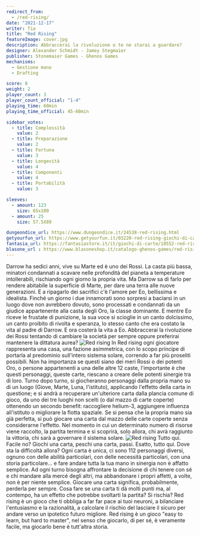 ```yaml
---
redirect_from:
  - /red-rising/
date: "2021-12-17"
writer: Tia
title: "Red Rising"
featureImage: cover.jpg
description: Abbraccerai la rivoluzione o te ne starai a guardare?
designer: Alexander Schmidt - Jamey Stegmaier
publisher: Stonemaier Games - Ghenos Games
mechanisms:
  - Gestione mano
  - Drafting

score: 8
weight: 2
player_count: 3
player_count_official: "1-4"
playing_time: 60min
playing_time_official: 45-60min

sidebar_votes:
  - title: Complessità
    value: 2
  - title: Preparazione
    value: 2
  - title: Fortuna
    value: 3
  - title: Longevità
    value: 4
  - title: Componenti
    value: 4
  - title: Portabilità
    value: 3

sleeves:
  - amount: 123
    size: 65x100
  - amount: 25
    size: 57.5X89

dungeondice_url: https://www.dungeondice.it/24538-red-rising.html
getyourfun_url: https://www.getyourfun.it/03220-red-rising-giochi-di-carte.html
fantasia_url: https://fantasiastore.it/it/giochi-di-carte/10552-red-rising.html
blasone_url : https://www.blasoneshop.it/catalogo-ghenos-games/red-rising-74-1800
---
```


<Setting>
  Darrow ha sedici anni, vive su Marte ed è uno dei Rossi. La casta più bassa,
  minatori condannati a scavare nelle profondità del pianeta a temperature
  intollerabili, rischiando ogni giorno la propria vita. Ma Darrow sa di farlo
  per rendere abitabile la superficie di Marte, per dare una terra alle nuove
  generazioni. E a ripagarlo dei sacrifici c'è l'amore per Eo, bellissima e
  idealista. Finché un giorno i due innamorati sono sorpresi a baciarsi in un
  luogo dove non avrebbero dovuto, sono processati e condannati da un giudice
  appartenente alla casta degli Oro, la classe dominante. E mentre Eo riceve le
  frustate di punizione, la sua voce si scioglie in un canto dolcissimo, un
  canto proibito di rivolta e speranza, lo stesso canto che era costato la vita
  al padre di Darrow. E ora costerà la vita a Eo. Abbraccerai la rivoluzione dei
  Rossi tentando di cambiare la società per sempre oppure preferirai mantenere
  la dittatura aurea?
</Setting>

<Spotify playlistId="51HrY0CZVuFIOOLIJZb7T5" />

<img src="./game1.jpg" alt="Red rising" />

<Rules>
  In Red rising ogni giocatore rappresenta una casa, una fazione asimmetrica,
  con lo scopo principe di portarla al predominio sull'intero sistema solare,
  correndo a far più proseliti possibili. Non ha importanza se questi siano dei
  meri Rossi o dei potenti Oro, o persone appartenenti a una delle altre 12
  caste, l'importante è che questi personaggi, queste carte, riescano a creare
  delle potenti sinergie tra di loro. Turno dopo turno, si giocheranno
  personaggi dalla propria mano su di un luogo (Giove, Marte, Luna, l'istituto),
  applicando l'effetto della carta in questione; e si andrà a recuperare
  un'ulteriore carta dalla plancia comune di gioco, da uno dei tre luoghi non
  scelti (o dal mazzo di carte coperte) ottenendo un secondo benefit:
  raccogliere helium-3, aggiungere influenza all'istituto o migliorare la flotta
  spaziale. Se si pensa che la propria mano sia già perfetta, si può giocare una
  carta dal mazzo delle carte coperte senza considerarne l'effetto. Nel momento
  in cui un determinato numero di risorse viene raccolto, la partita termina e
  si scoprirà, solo allora, chi avrà raggiunto la vittoria, chi sarà a governare
  il sistema solare.
</Rules>

<img src="./game2.jpg" alt="Red rising" />

<Feedback>
  Tutto qui. Facile no? Giochi una carta, peschi una carta, passi. Esatto, tutto
  qui. Dove sta la difficoltà allora? Ogni carta è unica, ci sono 112 personaggi
  diversi, ognuno con delle abilità particolari, con delle necessità
  particolari, con una storia particolare... e fare andare tutta la tua mano in
  sinergia non è affatto semplice. Ad ogni turno bisogna affrontare la decisione
  di chi tenere con sé e chi mandare alla mercé degli altri, ma abbandonare i
  propri affetti, a volte, non è per niente semplice. Giocare una carta
  significa, probabilmente, perderla per sempre. Cosa fare se una carta ti dà
  molti punti ma, al contempo, ha un effetto che potrebbe svoltarti la partita?
  Si rischia? Red rising è un gioco che ti obbliga a far far pace ai tuoi
  neuroni, a bilanciare l'entusiasmo e la razionalità, a calcolare il rischio
  del lasciare il sicuro per andare verso un ipotetico futuro migliore. Red
  rising è un gioco "easy to learn, but hard to master", nel senso che giocarlo,
  di per sé, è veramente facile, ma giocarlo bene è tutt'altra storia.
</Feedback>

<Instagram id="CXlISE1gyin" />
